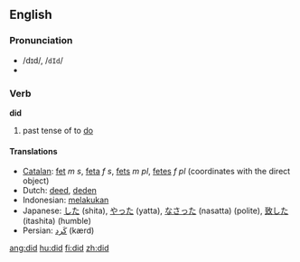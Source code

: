 ==English==

{{rank|should|can|made|82|did|such|great|must}}

===Pronunciation===
*/dɪd/, /<tt>dId</tt>/
*{{audio|En-ca-did.ogg|Audio (CA)}}

===Verb===
'''did'''

# past tense of to [[do]]

====Translations====
*[[Catalan]]: [[fet]] ''m'' ''s'', [[feta]] ''f'' ''s'', [[fets]] ''m'' ''pl'', [[fetes]] ''f'' ''pl'' (coordinates with the direct object)
*Dutch: [[deed]], [[deden]]
*Indonesian: [[laku|melakukan]]
*Japanese: [[した]] (shita), [[やった]] (yatta), [[なさった]] (nasatta) (polite), [[致した]] (itashita) (humble)
*Persian: [[كرد|كَرد]] (kærd)

[[ang:did]]
[[hu:did]]
[[fi:did]]
[[zh:did]]